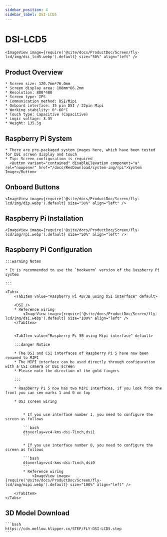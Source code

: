 ```yaml
---
sidebar_position: 4
sidebar_label: DSI-LCD5
---
```



# DSI-LCD5

    <ImageView image={require('@site/docs/ProductDoc/Screen/fly-lcd/img/dsi_lcd5.webp').default} size="50%" align="left" />

## Product Overview

    * Screen size: 120.7mm*76.0mm
    * Screen display area: 108mm*66.2mm
    * Resolution: 800*480
    * Screen type: IPS
    * Communication method: DSI/Mipi
    * Onboard interface: 15 pin DSI / 22pin Mipi
    * Working stability: 0°-60°C
    * Touch type: Capacitive (Capacitive)
    * Logic voltage: 3.3V
    * Weight: 135.5g

## Raspberry Pi System
    * There are pre-packaged system images here, which have been tested for DSI screen display and touch
    * Tip: Screen configuration is required
      <Button variant="contained" disableElevation component="a" rel="noopener" href="/docs/ResDownload/system-img/rpi">System Image</Button>

## Onboard Buttons

    <ImageView image={require('@site/docs/ProductDoc/Screen/fly-lcd/img/dip.webp').default} size="50%" align="left" />

## Raspberry Pi Installation

    <ImageView image={require('@site/docs/ProductDoc/Screen/fly-lcd/img/rpi.webp').default} size="50%" align="left" />

## Raspberry Pi Configuration

    :::warning Notes

    * It is recommended to use the `bookworm` version of the Raspberry Pi system

    :::

    <Tabs>
        <TabItem value="Raspberry Pi 4B/3B using DSI interface" default>
        
        <DSI />
        * Reference wiring
            <ImageView image={require('@site/docs/ProductDoc/Screen/fly-lcd/img/dsi.webp').default} size="100%" align="left" />
        </TabItem>


        <TabItem value="Raspberry Pi 5B using Mipi interface" default>

        :::danger Notice

        * The DSI and CSI interfaces of Raspberry Pi 5 have now been renamed to MIPI
        * The MIPI interface can be used directly through configuration with a CSI camera or DSI screen
        * Please note the direction of the gold fingers

        :::

        * Raspberry Pi 5 now has two MIPI interfaces, if you look from the front you can see marks 1 and 0 on top

        * DSI screen wiring


            * If you use interface number 1, you need to configure the screen as follows

            ```bash
            dtoverlay=vc4-kms-dsi-7inch,dsi1
            ```

            * If you use interface number 0, you need to configure the screen as follows

            ```bash
            dtoverlay=vc4-kms-dsi-7inch,dsi0
            ```
            * Reference wiring
                <ImageView image={require('@site/docs/ProductDoc/Screen/fly-lcd/img/mipi.webp').default} size="100%" align="left" />

        </TabItem>
    </Tabs>


## 3D Model Download

    ```bash
    https://cdn.mellow.klipper.cn/STEP/FLY-DSI-LCD5.step
    ```
